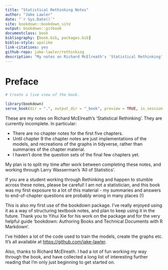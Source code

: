 --- 
title: "Statistical Rethinking Notes"
author: "Jake Lawler"
date: "`r Sys.Date()`"
site: bookdown::bookdown_site
output: bookdown::gitbook
documentclass: book
bibliography: [book.bib, packages.bib]
biblio-style: apalike
link-citations: yes
github-repo: jake-lawler/rethinking
description: "My notes on Richard McElreath's 'Statistical Rethinking'."
---

# Preface {-}

```{r echo = FALSE, eval = FALSE}

# Create a live view of the book.

library(bookdown)
serve_book(dir = ".", output_dir = "_book", preview = TRUE, in_session = TRUE, quiet = FALSE)

```

These are my notes on Richard McElreath's 'Statistical Rethinking'. They are currently incomplete. In particular:

* There are no chapter notes for the first five chapters.
* Until chapter 9 the chapter notes are just implementations of the models, and recreations of the graphs in tidyverse, rather than summaries of the chapter material.
* I haven't done the question sets of the final few chapters yet.

My plan is to split my time after work between completing these notes, and working through Larry Wasserman's 'All of Statistics'.

If you are a student working through Rethinking and happen to stumble across these notes, please be careful! I am not a statistician, and this book was my first exposure to a lot of this material - my summaries and answers to end-of-chapter questions are probably wrong in many places (!)

This is also my first use of the bookdown package. I've really enjoyed using it as a way of structuring textbook notes, and plan to keep using it in the future. Thank you to Yihui Xie for his work on the package and for the very helpful guide 'bookdown: Authoring Books and Technical Documents with R Markdown'.

I've hidden a lot of the code used to train the models, create the graphs etc. It's all available at <https://github.com/jake-lawler>.

Also, thanks to Richard McElreath. I had a lot of fun working my way through the book, and have collected a long list of interesting further reading that I'm only just beginning to get started on.








